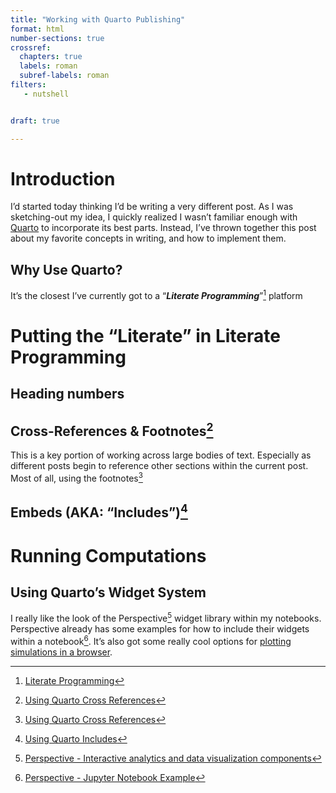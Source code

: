 ```yaml
---
title: "Working with Quarto Publishing"
format: html
number-sections: true
crossref:
  chapters: true
  labels: roman
  subref-labels: roman
filters:
   - nutshell


draft: true

---
```


# Introduction {#sec-introduction}
I'd started today thinking I'd be writing a very different post. As I was sketching-out my idea, I quickly realized I wasn't familiar enough with [Quarto](https://quarto.org) to incorporate its best parts. Instead, I've thrown together this post about my favorite concepts in writing, and how to implement them.

## Why Use Quarto?
It's the closest I've currently got to a "***Literate Programming***"[^literate_programming] platform


# Putting the "Literate" in Literate Programming

## Heading numbers

## Cross-References & Footnotes[^footnotes]
This is a key portion of working across large bodies of text. Especially as different posts begin to reference other sections within the current post. Most of all, using the footnotes[^footnotes] 


## Embeds (AKA: "Includes")[^includes]


# Running Computations  


## Using Quarto's Widget System
I really like the look of the Perspective[^perspective] widget library within my notebooks. Perspective already has some examples for how to include their widgets within a notebook[^perspective_jupyter]. It's also got some really cool options for [plotting simulations in a browser](https://www.prospective.co/blog/market-simulation).  



[^literate_programming]: [Literate Programming](http://literateprogramming.com/)

[^perspective]: [Perspective - Interactive analytics and data visualization components](https://perspective.finos.org/)

[^perspective_jupyter]: [Perspective - Jupyter Notebook Example](http://beta.mybinder.org/v2/gh/finos/perspective/master?urlpath=lab/tree/examples/jupyter-notebooks)

[^footnotes]: [Using Quarto Cross References](https://quarto.org/docs/authoring/cross-references.html)

[^includes]: [Using Quarto Includes](https://quarto.org/docs/authoring/includes.html)
